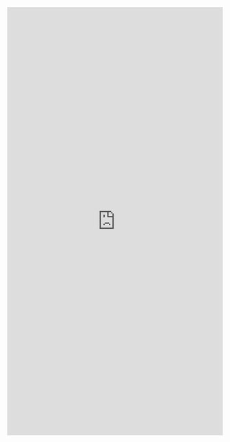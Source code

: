 <!---Lab4 Mass Flows-->

<iframe id="learnR" src="http://bser2.bse.vt.edu:3838/mass-flows/" style="border: 0px solid black; width: 100%; min-height: 1000px"></iframe>
